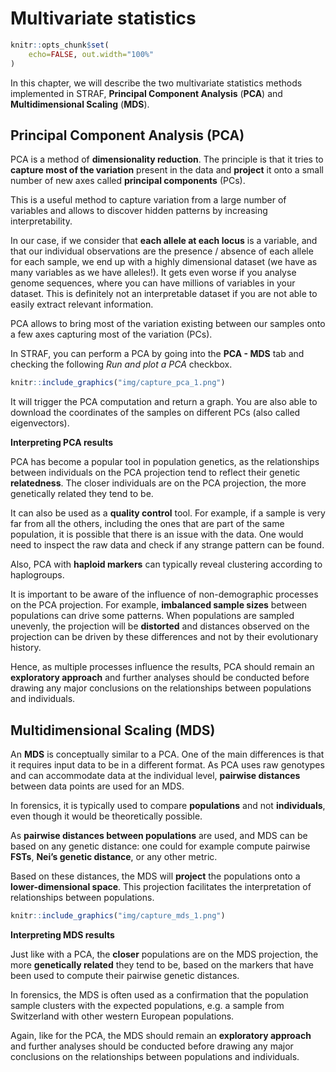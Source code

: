 # Multivariate statistics {#pca-mds}

```r
knitr::opts_chunk$set(
    echo=FALSE, out.width="100%"
)
```

In this chapter, we will describe the two multivariate statistics methods implemented
in STRAF, __Principal Component Analysis__ (**PCA**) and __Multidimensional Scaling__ (**MDS**).

## Principal Component Analysis (PCA)

PCA is a method of __dimensionality reduction__. The principle is that it tries to
__capture most of the variation__ present in the data and __project__ it onto a 
small number of new axes called __principal components__ (PCs).

This is a useful method to capture variation from a large number of variables and
allows to discover hidden patterns by increasing interpretability.

In our case, if we consider that __each allele at each locus__ is a variable, and that
our individual observations are the presence / absence of each allele for each sample,
we end up with a highly dimensional dataset (we have as many variables as we have
alleles!). It gets even worse if you analyse genome sequences, where you can have millions
of variables in your dataset. This is definitely not an interpretable dataset if you
are not able to easily extract relevant information.

PCA allows to bring most of the variation existing between our samples onto a few
axes capturing most of the variation (PCs).

In STRAF, you can perform a PCA by going into the __PCA - MDS__ tab and checking
the following _Run and plot a PCA_ checkbox.

:::{.capture}
```r
knitr::include_graphics("img/capture_pca_1.png")
```
:::

It will trigger the PCA computation and return a graph. You are also able to 
download the coordinates of the samples on different PCs (also called eigenvectors).

::: {.interpretation data-latex=""}
__Interpreting PCA results__

PCA has become a popular tool in population genetics, as the relationships between
individuals on the PCA projection tend to reflect their genetic __relatedness__. The
closer individuals are on the PCA projection, the more genetically related they tend to be.

It can also be used as a __quality control__ tool. For example, if a sample is very far
from all the others, including the ones that are part of the same population,
it is possible that there is an issue with the data. One would need to inspect
the raw data and check if any strange pattern can be found.

Also, PCA with __haploid markers__ can typically reveal clustering according to haplogroups.

It is important to be aware of the influence of non-demographic processes on
the PCA projection. For example, __imbalanced sample sizes__ between populations
can drive some patterns. When populations are sampled unevenly, the projection will
be __distorted__ and distances observed on the projection can be driven by these
differences and not by their evolutionary history.

Hence, as multiple processes influence the results, PCA should remain an 
__exploratory approach__ and further analyses should be conducted before drawing
any major conclusions on the relationships between populations and individuals.
:::


## Multidimensional Scaling (MDS)

An __MDS__ is conceptually similar to a PCA. One of the main differences is 
that it requires input data to be in a different format. As PCA uses raw genotypes and
can accommodate data at the individual level, __pairwise distances__ between data 
points are used for an MDS. 

In forensics, it is typically used to compare __populations__ and not 
__individuals__, even though it would be theoretically possible.

As __pairwise distances between populations__ are used, and MDS can be based on
any genetic distance: one could for example compute pairwise __FSTs__, 
__Nei's genetic distance__, or any other metric.

Based on these distances, the MDS will __project__ the populations onto a 
__lower-dimensional space__. This projection facilitates the interpretation of 
relationships between populations.

:::{.capture}
```r
knitr::include_graphics("img/capture_mds_1.png")
```
:::

::: {.interpretation data-latex=""}
__Interpreting MDS results__

Just like with a PCA, the __closer__ populations are on the MDS projection,
the more __genetically related__ they tend to be, based on the markers that have been 
used to compute their pairwise genetic distances.

In forensics, the MDS is often used as a confirmation that the population 
sample clusters with the expected populations, e.g. a sample from Switzerland 
with other western European populations.

Again, like for the PCA, the MDS should remain an 
__exploratory approach__ and further analyses should be conducted before drawing
any major conclusions on the relationships between populations and individuals.
:::
